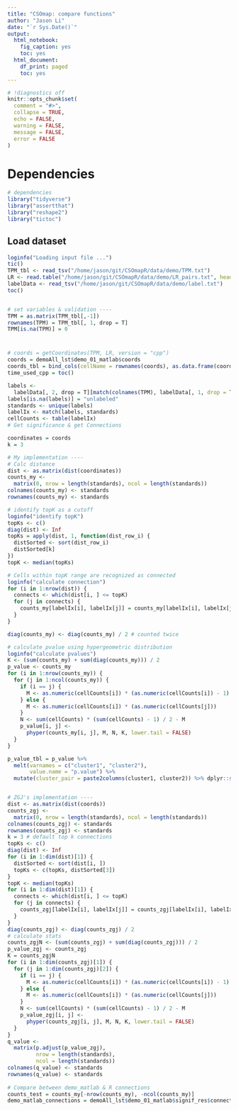 ```yaml
---
title: "CSOmap: compare functions"
author: "Jason Li"
date: "`r Sys.Date()`"
output:
  html_notebook:
    fig_caption: yes
    toc: yes
  html_document:
    df_print: paged
    toc: yes
---
```


```r
# !diagnostics off
knitr::opts_chunk$set(
  comment = "#>",
  collapse = TRUE,
  echo = FALSE,
  warning = FALSE,
  message = FALSE,
  error = FALSE
)
```

# Dependencies
```r
# dependencies
library("tidyverse")
library("assertthat")
library("reshape2")
library("tictoc")


```

## Load dataset
```r
loginfo("Loading input file ...")
tic()
TPM_tbl <- read_tsv("/home/jason/git/CSOmapR/data/demo/TPM.txt")
LR <- read.table("/home/jason/git/CSOmapR/data/demo/LR_pairs.txt", header = FALSE, sep = "\t")
labelData <- read_tsv("/home/jason/git/CSOmapR/data/demo/label.txt")
toc()


# set variables & validation ----
TPM = as.matrix(TPM_tbl[,-1])
rownames(TPM) = TPM_tbl[, 1, drop = T] 
TPM[is.na(TPM)] = 0

```

# 
```r
# coords = getCoordinates(TPM, LR, version = "cpp")
coords = demoAll_lst$demo_01_matlab$coords
coords_tbl = bind_cols(cellName = rownames(coords), as.data.frame(coords))
time_used_cpp = toc()

labels <-
  labelData[, 2, drop = T][match(colnames(TPM), labelData[, 1, drop = T])]
labels[is.na(labels)] = "unlabeled"
standards <- unique(labels)
labelIx <- match(labels, standards)
cellCounts <- table(labelIx)
# Get significance & get Connections

coordinates = coords
k = 3
```

```r

# My implementation ----
# Calc distance
dist <- as.matrix(dist(coordinates))
counts_my <-
  matrix(0, nrow = length(standards), ncol = length(standards))
colnames(counts_my) <- standards
rownames(counts_my) <- standards

# identify topK as a cutoff
loginfo("identify topK")
topKs <- c()
diag(dist) <- Inf
topKs = apply(dist, 1, function(dist_row_i) {
  distSorted <- sort(dist_row_i)
  distSorted[k]
})
topK <- median(topKs)

# Cells within topK range are recognized as connected
loginfo("calculate connection")
for (i in 1:nrow(dist)) {
  connects <- which(dist[i, ] <= topK)
  for (j in connects) {
    counts_my[labelIx[i], labelIx[j]] = counts_my[labelIx[i], labelIx[j]] + 1
  }
}

diag(counts_my) <- diag(counts_my) / 2 # counted twice

# calculate pvalue using hypergeometric distribution
loginfo("calculate pvalues")
K <- (sum(counts_my) + sum(diag(counts_my))) / 2
p_value <- counts_my
for (i in 1:nrow(counts_my)) {
  for (j in 1:ncol(counts_my)) {
    if (i == j) {
      M <- as.numeric(cellCounts[i]) * (as.numeric(cellCounts[i]) - 1)
    } else {
      M <- as.numeric(cellCounts[i]) * (as.numeric(cellCounts[j]))
    }
    N <- sum(cellCounts) * (sum(cellCounts) - 1) / 2 - M
    p_value[i, j] <-
      phyper(counts_my[i, j], M, N, K, lower.tail = FALSE)
  }
}

p_value_tbl = p_value %>%
  melt(varnames = c("cluster1", "cluster2"),
       value.name = "p.value") %>%
  mutate(cluster_pair = paste2columns(cluster1, cluster2)) %>% dplyr::select(cluster_pair, p.value) %>% distinct() %>% mutate(q.value = p.adjust(p.value))


# ZGJ's implementation ----
dist <- as.matrix(dist(coords))
counts_zgj <-
  matrix(0, nrow = length(standards), ncol = length(standards))
colnames(counts_zgj) <- standards
rownames(counts_zgj) <- standards
k = 3 # default top k connections
topKs <- c()
diag(dist) <- Inf
for (i in 1:dim(dist)[1]) {
  distSorted <- sort(dist[i, ])
  topKs <- c(topKs, distSorted[3])
}
topK <- median(topKs)
for (i in 1:dim(dist)[1]) {
  connects <- which(dist[i, ] <= topK)
  for (j in connects) {
    counts_zgj[labelIx[i], labelIx[j]] = counts_zgj[labelIx[i], labelIx[j]] + 1
  }
}
diag(counts_zgj) <- diag(counts_zgj) / 2
# calculate stats
counts_zgjN <- (sum(counts_zgj) + sum(diag(counts_zgj))) / 2
p_value_zgj <- counts_zgj
K = counts_zgjN
for (i in 1:dim(counts_zgj)[1]) {
  for (j in 1:dim(counts_zgj)[2]) {
    if (i == j) {
      M <- as.numeric(cellCounts[i]) * (as.numeric(cellCounts[i]) - 1)
    } else {
      M <- as.numeric(cellCounts[i]) * (as.numeric(cellCounts[j]))
    }
    N <- sum(cellCounts) * (sum(cellCounts) - 1) / 2 - M
    p_value_zgj[i, j] <-
      phyper(counts_zgj[i, j], M, N, K, lower.tail = FALSE)
  }
}
q_value <-
  matrix(p.adjust(p_value_zgj),
         nrow = length(standards),
         ncol = length(standards))
colnames(q_value) <- standards
rownames(q_value) <- standards
  
# Compare between demo_matlab & R connections
counts_test = counts_my[-nrow(counts_my), -ncol(counts_my)]
demo_matlab_connections = demoAll_lst$demo_01_matlab$signif_res$connections

```

